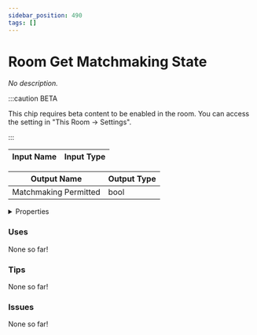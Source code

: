 ```yaml
---
sidebar_position: 490
tags: []
---
```


# Room Get Matchmaking State

*No description.*

:::caution BETA

This chip requires beta content to be enabled in the room. You can access the setting in "This Room -> Settings".

:::


<EsbSvg />

| Input Name | Input Type |
|-----------|-----------|

| Output Name | Output Type |
|-----------|-----------|
| Matchmaking Permitted | bool |


<details>
  <summary>Properties</summary>
  <div>
    <div>
    <table>
      <thead>
        <tr>
          <th>Is beta required?</th>
          <th>✅</th>
        </tr>
        <tr>
          <th>Is this chip a trolling risk?</th>
          <th>❌</th>
        </tr>
        <tr>
          <th>Chip UUID</th>
          <th>2d358c91-9000-4851-ad37-65759a135ab7</th>
        </tr>
      </thead>
    </table>
    </div>
  </div>
</details>

### Uses

None so far!

### Tips

None so far!

### Issues

None so far!